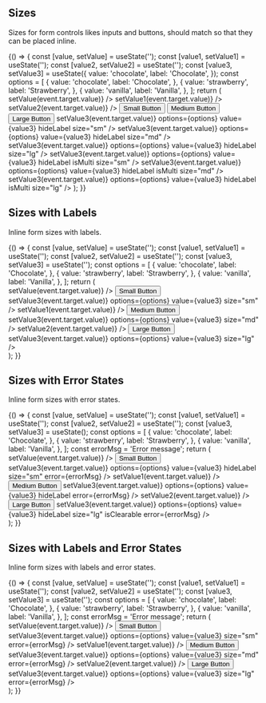 
<Meta title="Patterns/Form Controls" />

## Sizes

Sizes for form controls likes inputs and buttons, should match so that they can be placed inline.

<Canvas>
  <Story name="Sizes">
    {() => {
      const [value, setValue] = useState('');
      const [value1, setValue1] = useState('');
      const [value2, setValue2] = useState('');
      const [value3, setValue3] = useState({
        value: 'chocolate',
        label: 'Chocolate',
      });
      const options = [
        {
          value: 'chocolate',
          label: 'Chocolate',
        },
        {
          value: 'strawberry',
          label: 'Strawberry',
        },
        {
          value: 'vanilla',
          label: 'Vanilla',
        },
      ];
      return (
        <Box direction="row" childGap="xs">
          <Box childGap="sm" width="160px">
            <Box display="block">
              <TextInput
                id="smText"
                value={value}
                placeholder="Small"
                size="sm"
                onChange={event => setValue(event.target.value)}
              />
            </Box>
            <Box display="block">
              <TextInput
                id="mdText"
                value={value1}
                placeholder="Medium"
                onChange={event => setValue1(event.target.value)}
              />
            </Box>
            <Box>
              <TextInput
                id="lgText"
                value={value2}
                placeholder="Large"
                size="lg"
                onChange={event => setValue2(event.target.value)}
              />
            </Box>
          </Box>
          <Box childGap="sm">
            <Box display="block">
              <Button size="sm">Small Button</Button>
            </Box>
            <Box display="block">
              <Button size="md">Medium Button</Button>
            </Box>
            <Box display="block">
              <Button size="lg">Large Button</Button>
            </Box>
          </Box>
          <Box childGap="sm" width="200px">
            <Box display="block">
              <SelectInput
                id="smallSelect"
                label="Label"
                onChange={event => setValue3(event.target.value)}
                options={options}
                value={value3}
                hideLabel
                size="sm"
              />
            </Box>
            <Box display="block">
              <SelectInput
                id="mediumSelect"
                label="Label"
                onChange={event => setValue3(event.target.value)}
                options={options}
                value={value3}
                hideLabel
                size="md"
              />
            </Box>
            <Box display="block">
              <SelectInput
                id="largeSelect"
                label="Label"
                onChange={event => setValue3(event.target.value)}
                options={options}
                value={value3}
                hideLabel
                size="lg"
              />
            </Box>
          </Box>
          <Box childGap="sm" width="200px">
            <Box display="block">
              <SelectInput
                id="smallMultiSelect"
                label="Label"
                onChange={event => setValue3(event.target.value)}
                options={options}
                value={value3}
                hideLabel
                isMulti
                size="sm"
              />
            </Box>
            <Box display="block">
              <SelectInput
                id="mediumMultiSelect"
                label="Label"
                onChange={event => setValue3(event.target.value)}
                options={options}
                value={value3}
                hideLabel
                isMulti
                size="md"
              />
            </Box>
            <Box display="block">
              <SelectInput
                id="largeMultiSelect"
                label="Label"
                onChange={event => setValue3(event.target.value)}
                options={options}
                value={value3}
                hideLabel
                isMulti
                size="lg"
              />
            </Box>
          </Box>
        </Box>
      );
    }}
  </Story>
</Canvas>

## Sizes with Labels

Inline form sizes with labels.

<Canvas>
  <Story name="Sizes with Labels">
    {() => {
      const [value, setValue] = useState('');
      const [value1, setValue1] = useState('');
      const [value2, setValue2] = useState('');
      const [value3, setValue3] = useState('');
      const options = [
        {
          value: 'chocolate',
          label: 'Chocolate',
        },
        {
          value: 'strawberry',
          label: 'Strawberry',
        },
        {
          value: 'vanilla',
          label: 'Vanilla',
        },
      ];
      return (
        <div>
          <Box direction="row" childGap="sm" padding="sm" display="flex">
            <Box width="30">
              <TextInput
                id="smTextLabel"
                value={value}
                placeholder="Small"
                size="sm"
                label="Label"
                onChange={event => setValue(event.target.value)}
              />
            </Box>
            <Box alignItems="flex-end" direction="row">
              <Button size="sm">Small Button</Button>
            </Box>
            <Box width="160px">
              <SelectInput
                id="smSelectLabel"
                label="Label"
                onChange={event => setValue3(event.target.value)}
                options={options}
                value={value3}
                size="sm"
              />
            </Box>
          </Box>
          <Box direction="row" childGap="sm" padding="sm" display="flex">
            <Box width="30">
              <TextInput
                id="mdTextLabel"
                value={value1}
                placeholder="Medium"
                label="Label"
                onChange={event => setValue1(event.target.value)}
              />
            </Box>
            <Box alignItems="flex-end" direction="row">
              <Button>Medium Button</Button>
            </Box>
            <Box width="160px">
              <SelectInput
                id="mdSelectLabel"
                label="Label"
                onChange={event => setValue3(event.target.value)}
                options={options}
                value={value3}
                size="md"
              />
            </Box>
          </Box>
          <Box direction="row" childGap="sm" display="flex" padding="sm">
            <Box width="30">
              <TextInput
                id="lgTextLabel"
                value={value2}
                placeholder="Large"
                size="lg"
                label="Label"
                onChange={event => setValue2(event.target.value)}
              />
            </Box>
            <Box alignItems="flex-end" direction="row">
              <Button size="lg">Large Button</Button>
            </Box>
            <Box width="160px">
              <SelectInput
                id="lgSelectLabel"
                label="Label"
                onChange={event => setValue3(event.target.value)}
                options={options}
                value={value3}
                size="lg"
              />
            </Box>
          </Box>
        </div>
      );
    }}
  </Story>
</Canvas>

## Sizes with Error States

Inline form sizes with error states.

<Canvas>
  <Story name="Sizes with Error State">
    {() => {
      const [value, setValue] = useState('');
      const [value1, setValue1] = useState('');
      const [value2, setValue2] = useState('');
      const [value3, setValue3] = useState();
      const options = [
        {
          value: 'chocolate',
          label: 'Chocolate',
        },
        {
          value: 'strawberry',
          label: 'Strawberry',
        },
        {
          value: 'vanilla',
          label: 'Vanilla',
        },
      ];
      const errorMsg = 'Error message';
      return (
        <div>
          <Box direction="row" childGap="sm" padding="sm" display="flex">
            <Box width="30">
              <TextInput
                id="smTextError"
                value={value}
                placeholder="Small"
                size="sm"
                error={errorMsg}
                onChange={event => setValue(event.target.value)}
              />
            </Box>
            <Box alignItems="flex-start" direction="row">
              <Button size="sm">Small Button</Button>
            </Box>
            <Box width="160px">
              <SelectInput
                id="smallErrorSelect"
                label="Label"
                onChange={event => setValue3(event.target.value)}
                options={options}
                value={value3}
                hideLabel
                size="sm"
                error={errorMsg}
              />
            </Box>
          </Box>
          <Box direction="row" childGap="sm" padding="sm" display="flex">
            <Box width="30">
              <TextInput
                id="mdTextError"
                value={value1}
                placeholder="Medium"
                error={errorMsg}
                onChange={event => setValue1(event.target.value)}
              />
            </Box>
            <Box alignItems="flex-start" direction="row">
              <Button>Medium Button</Button>
            </Box>
            <Box width="160px">
              <SelectInput
                id="mdErrorSelect"
                label="Label"
                onChange={event => setValue3(event.target.value)}
                options={options}
                value={value3}
                hideLabel
                error={errorMsg}
              />
            </Box>
          </Box>
          <Box direction="row" childGap="sm" display="flex" padding="sm">
            <Box width="30">
              <TextInput
                id="lgTextError"
                value={value2}
                placeholder="Large"
                size="lg"
                error={errorMsg}
                onChange={event => setValue2(event.target.value)}
              />
            </Box>
            <Box alignItems="flex-start" direction="row">
              <Button size="lg">Large Button</Button>
            </Box>
            <Box width="160px">
              <SelectInput
                id="lgErrorSelect"
                label="Label"
                onChange={event => setValue3(event.target.value)}
                options={options}
                value={value3}
                hideLabel
                size="lg"
                isClearable
                error={errorMsg}
              />
            </Box>
          </Box>
        </div>
      );
    }}
  </Story>
</Canvas>

## Sizes with Labels and Error States

Inline form sizes with labels and error states.

<Canvas>
  <Story name="Sizes with Labels and Error State">
    {() => {
      const [value, setValue] = useState('');
      const [value1, setValue1] = useState('');
      const [value2, setValue2] = useState('');
      const [value3, setValue3] = useState('');
      const options = [
        {
          value: 'chocolate',
          label: 'Chocolate',
        },
        {
          value: 'strawberry',
          label: 'Strawberry',
        },
        {
          value: 'vanilla',
          label: 'Vanilla',
        },
      ];
      const errorMsg = 'Error message';
      return (
        <div>
          <Box direction="row" childGap="sm" padding="sm" display="flex">
            <Box width="30">
              <TextInput
                id="smErrorLabelText"
                value={value}
                placeholder="Small"
                size="sm"
                label="Label"
                error={errorMsg}
                onChange={event => setValue(event.target.value)}
              />
            </Box>
            <Box alignItems="center" direction="row">
              <Button size="sm">Small Button</Button>
            </Box>
            <Box width="160px">
              <SelectInput
                id="smErrorLabelSelect"
                label="Label"
                onChange={event => setValue3(event.target.value)}
                options={options}
                value={value3}
                size="sm"
                error={errorMsg}
              />
            </Box>
          </Box>
          <Box direction="row" childGap="sm" padding="sm" display="flex">
            <Box width="30">
              <TextInput
                id="mdErrorLabelText"
                value={value1}
                placeholder="Medium"
                label="Label"
                error={errorMsg}
                onChange={event => setValue1(event.target.value)}
              />
            </Box>
            <Box alignItems="center" direction="row">
              <Button>Medium Button</Button>
            </Box>
            <Box width="160px">
              <SelectInput
                id="mdErrorLabelSelect"
                label="Label"
                onChange={event => setValue3(event.target.value)}
                options={options}
                value={value3}
                size="md"
                error={errorMsg}
              />
            </Box>
          </Box>
          <Box direction="row" childGap="sm" display="flex" padding="sm">
            <Box width="30">
              <TextInput
                id="lgErrorLabelText"
                value={value2}
                placeholder="Large"
                size="lg"
                label="Label"
                error={errorMsg}
                onChange={event => setValue2(event.target.value)}
              />
            </Box>
            <Box alignItems="center" direction="row">
              <Button size="lg">Large Button</Button>
            </Box>
            <Box width="160px">
              <SelectInput
                id="lgSelect"
                label="Label"
                onChange={event => setValue3(event.target.value)}
                options={options}
                value={value3}
                size="lg"
                error={errorMsg}
              />
            </Box>
          </Box>
        </div>
      );
    }}
  </Story>
</Canvas>
